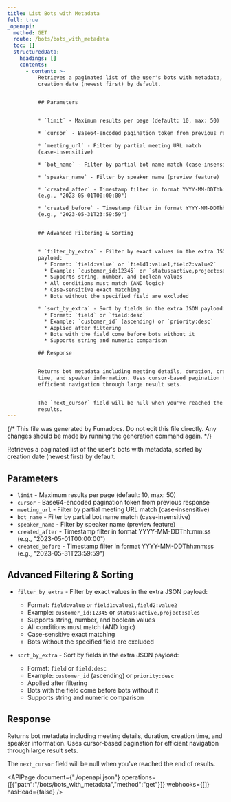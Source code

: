 ```yaml
---
title: List Bots with Metadata
full: true
_openapi:
  method: GET
  route: /bots/bots_with_metadata
  toc: []
  structuredData:
    headings: []
    contents:
      - content: >-
          Retrieves a paginated list of the user's bots with metadata, sorted by
          creation date (newest first) by default.


          ## Parameters


          * `limit` - Maximum results per page (default: 10, max: 50)

          * `cursor` - Base64-encoded pagination token from previous response

          * `meeting_url` - Filter by partial meeting URL match
          (case-insensitive)

          * `bot_name` - Filter by partial bot name match (case-insensitive)

          * `speaker_name` - Filter by speaker name (preview feature)

          * `created_after` - Timestamp filter in format YYYY-MM-DDThh:mm:ss
          (e.g., "2023-05-01T00:00:00")

          * `created_before` - Timestamp filter in format YYYY-MM-DDThh:mm:ss
          (e.g., "2023-05-31T23:59:59")


          ## Advanced Filtering & Sorting


          * `filter_by_extra` - Filter by exact values in the extra JSON
          payload:
            * Format: `field:value` or `field1:value1,field2:value2`
            * Example: `customer_id:12345` or `status:active,project:sales`
            * Supports string, number, and boolean values
            * All conditions must match (AND logic)
            * Case-sensitive exact matching
            * Bots without the specified field are excluded

          * `sort_by_extra` - Sort by fields in the extra JSON payload:
            * Format: `field` or `field:desc`
            * Example: `customer_id` (ascending) or `priority:desc`
            * Applied after filtering
            * Bots with the field come before bots without it
            * Supports string and numeric comparison

          ## Response


          Returns bot metadata including meeting details, duration, creation
          time, and speaker information. Uses cursor-based pagination for
          efficient navigation through large result sets.


          The `next_cursor` field will be null when you've reached the end of
          results.
---
```


{/* This file was generated by Fumadocs. Do not edit this file directly. Any changes should be made by running the generation command again. */}

Retrieves a paginated list of the user's bots with metadata, sorted by creation date (newest first) by default.

## Parameters

* `limit` - Maximum results per page (default: 10, max: 50)
* `cursor` - Base64-encoded pagination token from previous response
* `meeting_url` - Filter by partial meeting URL match (case-insensitive)
* `bot_name` - Filter by partial bot name match (case-insensitive)
* `speaker_name` - Filter by speaker name (preview feature)
* `created_after` - Timestamp filter in format YYYY-MM-DDThh:mm:ss (e.g., "2023-05-01T00:00:00")
* `created_before` - Timestamp filter in format YYYY-MM-DDThh:mm:ss (e.g., "2023-05-31T23:59:59")

## Advanced Filtering & Sorting

* `filter_by_extra` - Filter by exact values in the extra JSON payload:
  * Format: `field:value` or `field1:value1,field2:value2`
  * Example: `customer_id:12345` or `status:active,project:sales`
  * Supports string, number, and boolean values
  * All conditions must match (AND logic)
  * Case-sensitive exact matching
  * Bots without the specified field are excluded

* `sort_by_extra` - Sort by fields in the extra JSON payload:
  * Format: `field` or `field:desc`
  * Example: `customer_id` (ascending) or `priority:desc`
  * Applied after filtering
  * Bots with the field come before bots without it
  * Supports string and numeric comparison

## Response

Returns bot metadata including meeting details, duration, creation time, and speaker information. Uses cursor-based pagination for efficient navigation through large result sets.

The `next_cursor` field will be null when you've reached the end of results.

<APIPage document={"./openapi.json"} operations={[{"path":"/bots/bots_with_metadata","method":"get"}]} webhooks={[]} hasHead={false} />